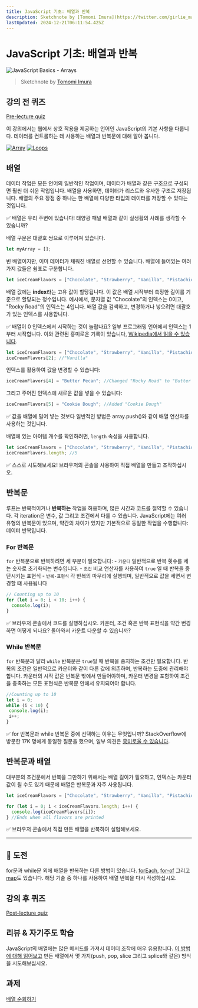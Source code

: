 ```yaml
---
title: JavaScript 기초: 배열과 반복
description: Sketchnote by [Tomomi Imura](https://twitter.com/girlie_mac)
lastUpdated: 2024-12-21T06:11:54.425Z
---
```


# JavaScript 기초: 배열과 반복

![JavaScript Basics - Arrays](/sketchnotes/webdev101-js-arrays.png)
> Sketchnote by [Tomomi Imura](https://twitter.com/girlie_mac)

## 강의 전 퀴즈
[Pre-lecture quiz](https://ashy-river-0debb7803.1.azurestaticapps.net/quiz/13?loc=ko)

이 강의에서는 웹에서 상호 작용을 제공하는 언어인 JavaScript의 기본 사항을 다룹니다. 데이터를 컨트롤하는 데 사용하는 배열과 반복문에 대해 알아 봅니다.


[![Array](https://img.youtube.com/vi/1U4qTyq02Xw/0.jpg)](https://youtube.com/watch?v=1U4qTyq02Xw "Array")
[![Loops](https://img.youtube.com/vi/Eeh7pxtTZ3k/0.jpg)](https://www.youtube.com/watch?v=Eeh7pxtTZ3k "Loops")


## 배열

데이터 작업은 모든 언어의 일반적인 작업이며, 데이터가 배열과 같은 구조으로 구성되면 훨씬 더 쉬운 작업입니다. 배열을 사용하면, 데이터가 리스트와 유사한 구조로 저장됩니다. 배열의 주요 장점 중 하나는 한 배열에 다양한 타입의 데이터를 저장할 수 있다는 것입니다.

✅ 배열은 우리 주변에 있습니다! 태양광 패널 배열과 같이 실생활의 사례를 생각할 수 있습니까?

배열 구문은 대괄호 쌍으로 이루어져 있습니다.

```javascript
let myArray = [];
```

빈 배열이지만, 이미 데이터가 채워진 배열로 선언할 수 있습니다. 배열에 들어있는 여러가지 값들은 쉼표로 구분합니다.

```javascript
let iceCreamFlavors = ["Chocolate", "Strawberry", "Vanilla", "Pistachio", "Rocky Road"];
```

배열 값에는 **index**라는 고유 값이 할당됩니다. 이 값은 배열 시작부터 측정한 길이를 기준으로 할당되는 정수입니다. 예시에서, 문자열 값 "Chocolate"의 인덱스는 0이고, "Rocky Road"의 인덱스는 4입니다. 배열 값을 검색하고, 변경하거나 넣으려면 대괄호가 있는 인덱스를 사용합니다.

✅ 배열이 0 인덱스에서 시작하는 것이 놀랍나요? 일부 프로그래밍 언어에서 인덱스는 1부터 시작합니다. 이와 관련된 흥미로운 기록이 있습니다, [Wikipedia에서 읽을 수 있습니다](https://en.wikipedia.org/wiki/Zero-based_numbering).

```javascript
let iceCreamFlavors = ["Chocolate", "Strawberry", "Vanilla", "Pistachio", "Rocky Road"];
iceCreamFlavors[2]; //"Vanilla"
```

인덱스를 활용하여 값을 변경할 수 있습니다:

```javascript
iceCreamFlavors[4] = "Butter Pecan"; //Changed "Rocky Road" to "Butter Pecan"
```

그리고 주어진 인덱스에 새로운 값을 넣을 수 있습니다:

```javascript
iceCreamFlavors[5] = "Cookie Dough"; //Added "Cookie Dough"
```

✅ 값을 배열에 밀어 넣는 것보다 일반적인 방법은 array.push()와 같이 배열 연산자를 사용하는 것입니다.

배열에 있는 아이템 개수를 확인하려면, `length` 속성을 사용합니다.

```javascript
let iceCreamFlavors = ["Chocolate", "Strawberry", "Vanilla", "Pistachio", "Rocky Road"];
iceCreamFlavors.length; //5
```

✅ 스스로 시도해보세요! 브라우저의 콘솔을 사용하여 직접 배열을 만들고 조작하십시오.

## 반복문

루프는 반복적이거나 **반복하는** 작업을 허용하며, 많은 시간과 코드를 절약할 수 있습니다. 각 iteration은 변수, 값 그리고 조건에서 다룰 수 있습니다. JavaScript에는 여러 유형의 반복문이 있으며, 약간의 차이가 있지만 기본적으로 동일한 작업을 수행합니다: 데이터 반복입니다.

### For 반복문

`for` 반복문으로 반복하려면 세 부분이 필요합니다:
    - `카운터` 일반적으로 반복 횟수를 세는 숫자로 초기화되는 변수입니다.
    - `조건` 비교 연산자를 사용하여 `true` 일 때 반복을 중단시키는 표현식
    - `반복-표현식` 각 반복의 마무리에 실행되며, 일반적으로 값을 세면서 변경할 떄 사용됩니다
  
```javascript
// Counting up to 10
for (let i = 0; i < 10; i++) {
  console.log(i);
}
```

✅ 브라우저 콘솔에서 코드를 실행하십시오. 카운터, 조건 혹은 반복 표현식을 약간 변경하면 어떻게 되나요? 돌아와서 카운트 다운할 수 있습니까?

### While 반복문

`for` 반복문과 달리 `while` 반복문은 `true`일 때 반복을 중지하는 조건만 필요합니다. 반복의 조건은 일반적으로 카운터와 같이 다른 값에 의존하며, 반복하는 도중에 관리해야 합니다. 카운터의 시작 값은 반복문 밖에서 만들어야하며, 카운터 변경을 포함하여 조건을 충족하는 모든 표현식은 반복문 안에서 유지되어야 합니다.

```javascript
//Counting up to 10
let i = 0;
while (i < 10) {
 console.log(i);
 i++;
}
```

✅ for 반복문과 while 반복문 중에 선택하는 이유는 무엇입니까? StackOverflow에 방문한 17K 명에게 동일한 질문을 했으며, 일부 의견은 [흥미로울 수 있습니다](https://stackoverflow.com/questions/39969145/while-loops-vs-for-loops-in-javascript).

## 반복문과 배열

대부분의 조건문에서 반복을 그만하기 위해서는 배열 길이가 필요하고, 인덱스는 카운터 값이 될 수도 있기 때문에 배열은 반복문과 자주 사용됩니다.

```javascript
let iceCreamFlavors = ["Chocolate", "Strawberry", "Vanilla", "Pistachio", "Rocky Road"];

for (let i = 0; i < iceCreamFlavors.length; i++) {
  console.log(iceCreamFlavors[i]);
} //Ends when all flavors are printed
```

✅ 브라우저 콘솔에서 직접 만든 배열을 반복하여 실험해보세요.

---

## 🚀 도전

for문과 while문 외에 배열을 반복하는 다른 방법이 있습니다. [forEach](https://developer.mozilla.org/docs/Web/JavaScript/Reference/Global_Objects/Array/forEach), [for-of](https://developer.mozilla.org/docs/Web/JavaScript/Reference/Statements/for...of) 그리고 [map](https://developer.mozilla.org/docs/Web/JavaScript/Reference/Global_Objects/Array/map)도 있습니다. 해당 기술 중 하나를 사용하여 배열 반복을 다시 작성하십시오.

## 강의 후 퀴즈
[Post-lecture quiz](https://ashy-river-0debb7803.1.azurestaticapps.net/quiz/14?loc=ko)


## 리뷰 & 자기주도 학습

JavaScript의 배열에는 많은 메서드를 가져서 데이터 조작에 매우 유용합니다. [이 방법에 대해 읽어보고](https://developer.mozilla.org/docs/Web/JavaScript/Reference/Global_Objects/Array) 만든 배열에서 몇 가지(push, pop, slice 그리고 splice와 같은) 방식을 시도해보십시오.

## 과제

[배열 순회하기](./assignment.ko.md)

